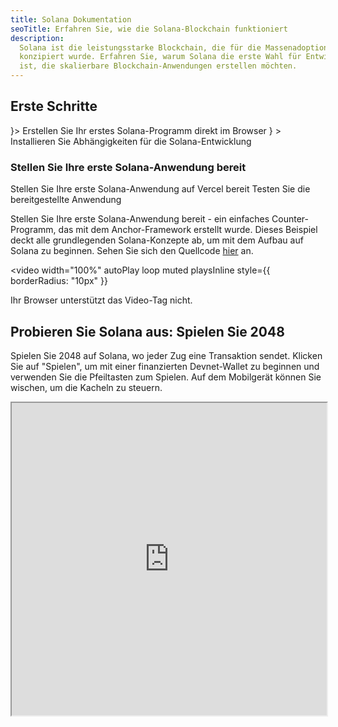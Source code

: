 ```yaml
---
title: Solana Dokumentation
seoTitle: Erfahren Sie, wie die Solana-Blockchain funktioniert
description:
  Solana ist die leistungsstarke Blockchain, die für die Massenadoption
  konzipiert wurde. Erfahren Sie, warum Solana die erste Wahl für Entwickler
  ist, die skalierbare Blockchain-Anwendungen erstellen möchten.
---
```


## Erste Schritte

<Cards>
  <Card title="Schnellstart" href="/docs/intro/quick-start" icon={<Rocket />}>
    Erstellen Sie Ihr erstes Solana-Programm direkt im Browser
  </Card>
  <Card
    title="Lokale Umgebung einrichten"
    href="/docs/intro/installation"
    icon={<Download />}
  >
    Installieren Sie Abhängigkeiten für die Solana-Entwicklung
  </Card>
</Cards>

### Stellen Sie Ihre erste Solana-Anwendung bereit

<Cards>
  <Card
    title="Auf Vercel bereitstellen"
    href="https://vercel.com/new/clone?repository-url=https%3A%2F%2Fgithub.com%2Fsolana-developers%2Fanchor-web3js-nextjs&root-directory=frontend&demo-title=Anchor%20Web3.js%20Next.js%20Demo&demo-description=An%20example%20deployment%20of%20the%20Anchor%20Web3.js%20Next.js%20project.&demo-url=https%3A%2F%2Fanchor-web3js-nextjs.vercel.app%2F&project-name=anchor-web3js-nextjs&repository-name=anchor-web3js-nextjs"
  >
    Stellen Sie Ihre erste Solana-Anwendung auf Vercel bereit
  </Card>
  <Card
    title="Vercel-Vorschau"
    href="https://anchor-web3js-nextjs-jade.vercel.app/"
  >
    Testen Sie die bereitgestellte Anwendung
  </Card>
</Cards>

Stellen Sie Ihre erste Solana-Anwendung bereit - ein einfaches Counter-Programm,
das mit dem Anchor-Framework erstellt wurde. Dieses Beispiel deckt alle
grundlegenden Solana-Konzepte ab, um mit dem Aufbau auf Solana zu beginnen.
Sehen Sie sich den Quellcode
[hier](https://github.com/solana-developers/anchor-web3js-nextjs) an.

<Accordions>
<Accordion title="Anwendungs-Demo">

<video
  width="100%"
  autoPlay
  loop
  muted
  playsInline
  style={{
    borderRadius: "10px"
  }}
>
  <source src="/assets/docs/counter.mp4" type="video/mp4" />
  Ihr Browser unterstützt das Video-Tag nicht.
</video>

</Accordion>
</Accordions>

## Probieren Sie Solana aus: Spielen Sie 2048

Spielen Sie 2048 auf Solana, wo jeder Zug eine Transaktion sendet. Klicken Sie
auf "Spielen", um mit einer finanzierten Devnet-Wallet zu beginnen und verwenden
Sie die Pfeiltasten zum Spielen. Auf dem Mobilgerät können Sie wischen, um die
Kacheln zu steuern.

<Accordions>
<Accordion title="Solana 2048 spielen">

<iframe
  src="https://solplay.de/solana-2048/"
  width="100%"
  height="500"
  style={{
    borderRadius: "12px",
    border: "2px solid rgba(0, 0, 0, 0.2)",
    maxWidth: "100%",
    minHeight: "300px",
    aspectRatio: "1"
  }}
  scrolling="no"
/>

</Accordion>
</Accordions>

Erstellt von [Jonas](https://x.com/SolPlay_jonas) aus dem DevRel-Team der Solana
Foundation.

## Beginnen Sie zu lernen

Lernen Sie die wichtigsten Konzepte, die für die Solana-Entwicklung spezifisch
sind.

<Cards>
  <Card title="Konten" href="/docs/core/accounts">
    Wie Solana Daten speichert
  </Card>
  <Card title="Gebühren auf Solana" href="/docs/core/fees">
    Kosten für das Senden von Transaktionen auf Solana
  </Card>
  <Card title="Transaktionen" href="/docs/core/transactions">
    Wie man mit dem Solana-Netzwerk interagiert
  </Card>
  <Card title="Programme" href="/docs/core/programs">
    Smart Contracts auf Solana
  </Card>
  <Card title="Programs Derived Address" href="/docs/core/pda">
    Wie man deterministische Adressen generiert
  </Card>
  <Card title="Cross Program Invocation" href="/docs/core/cpi">
    Wie man ein Programm von einem anderen aus aufruft
  </Card>
</Cards>

### Client-seitige Entwicklung

Wenn du auf der Client-Seite entwickelst, helfen dir die folgenden von der
Community bereitgestellten SDKs, mit dem Netzwerk in gängigen
Programmiersprachen zu interagieren:

| Sprache    | SDK                                                                                                                                       |
| ---------- | ----------------------------------------------------------------------------------------------------------------------------------------- |
| Rust       | [solana_sdk](https://docs.rs/solana-sdk/latest/solana_sdk/)                                                                               |
| Typescript | [@solana/web3.js](https://github.com/anza-xyz/solana-web3.js)                                                                             |
| Python     | [solders](https://github.com/kevinheavey/solders)                                                                                         |
| Java       | [sava](https://sava.software) or [solanaj](https://github.com/skynetcap/solanaj) or [solana4j](https://github.com/LMAX-Exchange/solana4j) |
| C++        | [solcpp](https://github.com/mschneider/solcpp) or [solana-c](https://github.com/VAR-META-Tech/solana-c-sdk)                               |
| Go         | [solana-go](https://github.com/gagliardetto/solana-go)                                                                                    |
| Kotlin     | [sol4k](https://github.com/sol4k/sol4k) or [solanaKT](https://github.com/metaplex-foundation/SolanaKT)                                    |
| Dart       | [solana](https://github.com/espresso-cash/espresso-cash-public/tree/master/packages/solana)                                               |
| C#         | [solnet](https://github.com/bmresearch/Solnet)                                                                                            |
| GdScript   | [godot](https://github.com/Virus-Axel/godot-solana-sdk/)                                                                                  |

## Betrieb eines Validators

Erfahre, was es bedeutet, einen Solana Validator zu betreiben und dabei zu
helfen, das Netzwerk zu sichern.

<Cards>
  <Card title="Validatoren" href="https://docs.anza.xyz/validator/anatomy">
    Einzelne Knoten, die das Solana-Netzwerk sichern
  </Card>
  <Card
    title="Systemanforderungen"
    href="https://docs.anza.xyz/operations/requirements"
  >
    Empfohlene Hardware-Anforderungen und benötigtes SOL für den Betrieb eines
    Validators
  </Card>
  <Card
    title="Validator-Setup"
    href="https://docs.anza.xyz/operations/setup-a-validator"
  >
    Richte einen Validator ein und verbinde dich zum ersten Mal mit einem
    Cluster
  </Card>
</Cards>

## Support erhalten

Erhalte Hilfe von der Solana-Community auf
[Solana StackExchange](https://solana.stackexchange.com).
